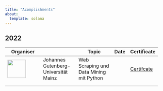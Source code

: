 ```yaml
---
title: "Acomplishments"
about:
  template: solana
---
```


## 2022

| Organiser                             |                                      | Topic                                   | Date | Certificate                  |
|---------------------------------------|--------------------------------------|-----------------------------------------|------|------------------------------|
| ![](images/JGU-Mainz.svg){width="60"} | Johannes Gutenberg-Universität Mainz | Web Scraping und Data Mining mit Python |      | [Certifcate](local-fist.com) |
|                                       |                                      |                                         |      |                              |
|                                       |                                      |                                         |      |                              |
